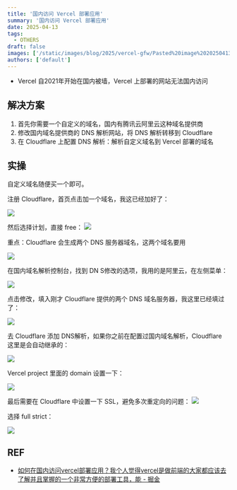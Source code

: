 ```yaml
---
title: '国内访问 Vercel 部署应用'
summary: '国内访问 Vercel 部署应用'
date: 2025-04-13
tags:
  - OTHERS
draft: false
images: ['/static/images/blog/2025/vercel-gfw/Pasted%20image%2020250413211315.png']
authors: ['default']
---
```


- Vercel 自2021年开始在国内被墙，Vercel 上部署的网站无法国内访问

## 解决方案

1. 首先你需要一个自定义的域名，国内有腾讯云阿里云这种域名提供商
2. 修改国内域名提供商的 DNS 解析网站，将 DNS 解析转移到 Cloudflare
3. 在 Cloudflare 上配置 DNS 解析：解析自定义域名到 Vercel 部署的域名

## 实操

自定义域名随便买一个即可。

注册 Cloudflare，首页点击加一个域名，我这已经加好了：

![](/static/images/blog/2025/vercel-gfw/Pasted%20image%2020250413205849.png)

然后选择计划，直接 free：
![](/static/images/blog/2025/vercel-gfw/Pasted%20image%2020250413210100.png)

重点：Cloudflare 会生成两个 DNS 服务器域名，这两个域名要用

![](/static/images/blog/2025/vercel-gfw/Pasted%20image%2020250413210417.png)

在国内域名解析控制台，找到 DN S修改的选项，我用的是阿里云，在左侧菜单：

![](/static/images/blog/2025/vercel-gfw/Pasted%20image%2020250413210602.png)

点击修改，填入刚才 Cloudflare 提供的两个 DNS 域名服务器，我这里已经填过了：

![](/static/images/blog/2025/vercel-gfw/Pasted%20image%2020250413210726.png)

去 Cloudflare 添加 DNS解析，如果你之前在配置过国内域名解析，Cloudflare 这里是会自动继承的：

![](/static/images/blog/2025/vercel-gfw/Pasted%20image%2020250413210948.png)

Vercel project 里面的 domain 设置一下：

![](/static/images/blog/2025/vercel-gfw/Pasted%20image%2020250413211151.png)

最后需要在 Cloudflare 中设置一下 SSL，避免多次重定向的问题：
![](/static/images/blog/2025/vercel-gfw/Pasted%20image%2020250413211245.png)

选择 full strict：

![](/static/images/blog/2025/vercel-gfw/Pasted%20image%2020250413211315.png)

## REF

- [如何在国内访问vercel部署应用？我个人觉得vercel是做前端的大家都应该去了解并且掌握的一个非常方便的部署工具，能 - 掘金](https://juejin.cn/post/7301193497247727652)
